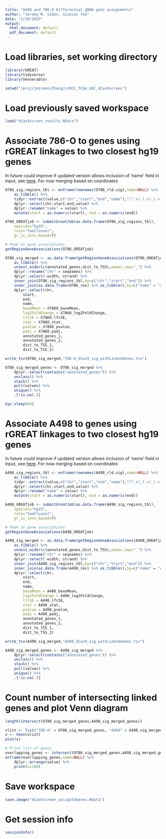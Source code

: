 ```yaml
---
title: "A498 and 786-O Differential gRNA gene assignments"
author: "Jeremy M. Simon, Xiaosai Yao"
date: "2/20/2023"
output:
  html_document: default
  pdf_document: default
---
```


# Load libraries, set working directory
```r
library(rGREAT)
library(tidyverse)
library(Vennerable)
```

```r
setwd("/proj/jmsimon/Zhang/ccRCC_TCGA_GDC_dCas9screen")
```

# Load previously saved workspace
```r
load("dCas9screen_results.RData")
```


# Associate 786-O to genes using rGREAT linkages to two closest hg19 genes
In future could improve if updated version allows inclusion of 'name' field in input, see [here](https://github.com/jokergoo/rGREAT/issues/38). 
For now merging based on coordinates
```r

O786_sig_regions_tbl <- enframe(rownames(O786_rld.sig),name=NULL) %>% 
    as_tibble() %>%
    tidyr::extract(value,c("chr","start","end","name"),"(^.+)_(.+)_(.+)_(enh.+)",remove=F) %>%
	dplyr::select(chr,start,end,value) %>%
	dplyr::rename("name" = value) %>%
	mutate(start = as.numeric(start), end = as.numeric(end))

O786_GREATjob <- submitGreatJob(as.data.frame(O786_sig_regions_tbl),
	species="hg19",
	rule="twoClosest",
	gr_is_zero_based=T)

# Peek at gene associations
getRegionGeneAssociations(O786_GREATjob)

O786_sig_merged <- as.data.frame(getRegionGeneAssociations(O786_GREATjob)) %>% 
	as_tibble() %>% 
	unnest_wider(c(annotated_genes,dist_to_TSS),names_sep="_") %>%
	dplyr::rename("chr" = seqnames) %>%
	dplyr::select(-width,-strand) %>%
	inner_join(O786_sig_regions_tbl,by=c("chr","start","end")) %>%
	inner_join(as.data.frame(O786_res) %>% as_tibble(),by=c("name" = "X786O_enhancerID")) %>%
	dplyr::select(chr, 
		start, 
		end, 
		name, 
		baseMean = X786O_baseMean, 
		log2FoldChange = X786O_log2FoldChange,
		lfcSE = X786O_lfcSE,
		stat = X786O_stat,
		pvalue = X786O_pvalue,
		padj = X786O_padj,
		annotated_genes_1,
		annotated_genes_2,
		dist_to_TSS_1,
		dist_to_TSS_2)

write_tsv(O786_sig_merged,"786-O_dCas9_sig_withLinkedGenes.tsv")

O786_sig_merged_genes <- O786_sig_merged %>%
	dplyr::select(contains("annotated_genes")) %>%
	unclass() %>% 
	stack() %>%
	pull(values) %>%
	unique() %>%
	.[!is.na(.)]
```

```r
Sys.sleep(60)
```

# Associate A498 to genes using rGREAT linkages to two closest hg19 genes
In future could improve if updated version allows inclusion of 'name' field in input, see [here](https://github.com/jokergoo/rGREAT/issues/38).
For now merging based on coordinates
```r

A498_sig_regions_tbl <- enframe(rownames(A498_rld.sig),name=NULL) %>% 
    as_tibble() %>%
    tidyr::extract(value,c("chr","start","end","name"),"(^.+)_(.+)_(.+)_(enh.+)",remove=F) %>%
	dplyr::select(chr,start,end,value) %>%
	dplyr::rename("name" = value) %>%
	mutate(start = as.numeric(start), end = as.numeric(end))

A498_GREATjob <- submitGreatJob(as.data.frame(A498_sig_regions_tbl),
	species="hg19",
	rule="twoClosest",
	gr_is_zero_based=T)

# Peek at gene associations
getRegionGeneAssociations(A498_GREATjob)

A498_sig_merged <- as.data.frame(getRegionGeneAssociations(A498_GREATjob)) %>% 
	as_tibble() %>% 
	unnest_wider(c(annotated_genes,dist_to_TSS),names_sep="_") %>%
	dplyr::rename("chr" = seqnames) %>%
	dplyr::select(-width,-strand) %>%
	inner_join(A498_sig_regions_tbl,by=c("chr","start","end")) %>%
	inner_join(as.data.frame(A498_res) %>% as_tibble(),by=c("name" = "A498_enhancerID")) %>%
	dplyr::select(chr, 
		start, 
		end, 
		name, 
		baseMean = A498_baseMean, 
		log2FoldChange = A498_log2FoldChange,
		lfcSE = A498_lfcSE,
		stat = A498_stat,
		pvalue = A498_pvalue,
		padj = A498_padj,
		annotated_genes_1,
		annotated_genes_2,
		dist_to_TSS_1,
		dist_to_TSS_2)

write_tsv(A498_sig_merged,"A498_dCas9_sig_withLinkedGenes.tsv")

A498_sig_merged_genes <- A498_sig_merged %>%
	dplyr::select(contains("annotated_genes")) %>%
	unclass() %>% 
	stack() %>%
	pull(values) %>%
	unique() %>%
	.[!is.na(.)]
```


# Count number of intersecting linked genes and plot Venn diagram
```r
length(intersect(O786_sig_merged_genes,A498_sig_merged_genes))

vlist <- list("786-O" = O786_sig_merged_genes, "A498" = A498_sig_merged_genes)
v <- Venn(vlist)
plot(v)

# Print list of genes
overlapping_genes <- intersect(O786_sig_merged_genes,A498_sig_merged_genes)
enframe(overlapping_genes,name=NULL) %>%
	dplyr::arrange(value) %>%
	print(n=100)

```

# Save workspace
```r
save.image("dCas9screen_assignToGenes.RData")
```

# Get session info
```r
sessionInfo()
```
